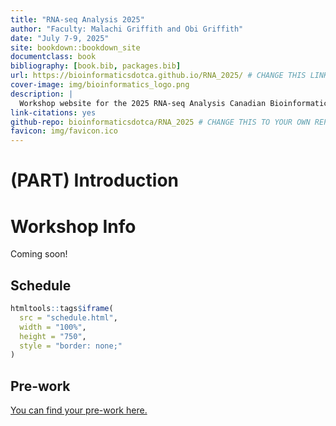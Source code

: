 ```yaml
--- 
title: "RNA-seq Analysis 2025"
author: "Faculty: Malachi Griffith and Obi Griffith"
date: "July 7-9, 2025"
site: bookdown::bookdown_site
documentclass: book
bibliography: [book.bib, packages.bib]
url: https://bioinformaticsdotca.github.io/RNA_2025/ # CHANGE THIS LINK TO YOUR LANDING PAGE LINK
cover-image: img/bioinformatics_logo.png
description: |
  Workshop website for the 2025 RNA-seq Analysis Canadian Bioinformatics Workshop
link-citations: yes
github-repo: bioinformaticsdotca/RNA_2025 # CHANGE THIS TO YOUR OWN REPO
favicon: img/favicon.ico
---
```


# (PART) Introduction {-}

# Workshop Info

Coming soon!

<!--## Class Photo

After workshop concludes, YOUR EMBED CODE HERE-->

## Schedule

```r
htmltools::tags$iframe(
  src = "schedule.html",
  width = "100%",
  height = "750",
  style = "border: none;"
)
``` 
## Pre-work

[You can find your pre-work here.](https://docs.google.com/forms/d/e/1FAIpQLSfiHztWIonpGIAVOmfhpFQfpGBBVzYGGmEbh1a4X05WPYJojg/viewform?usp=sf_link)

